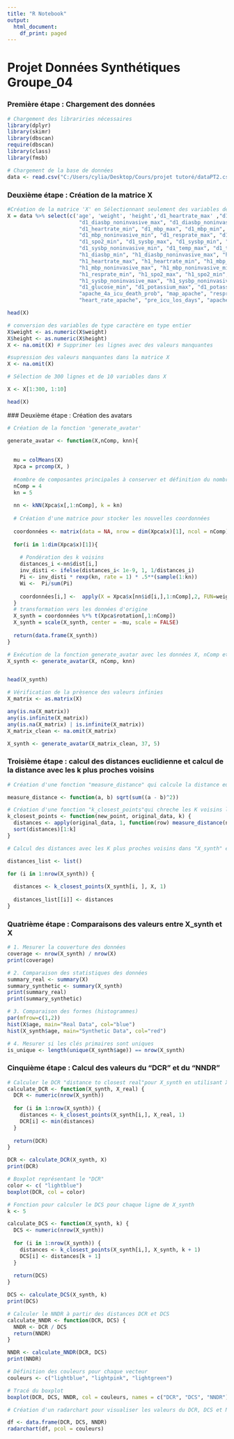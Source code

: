 ---
title: "R Notebook"
output:
  html_document:
    df_print: paged
---

# Projet Données Synthétiques Groupe_04 

### Première étape : Chargement des données 
```{r}
# Chargement des librariries nécessaires 
library(dplyr)
library(skimr)
library(dbscan)
require(dbscan)
library(class)
library(fmsb)

# Chargement de la base de données 
data <- read.csv("C:/Users/cylia/Desktop/Cours/projet tutoré/dataPT2.csv", sep = ";", header = TRUE)
```
### Deuxième étape : Création de la matrice X 

```{r}
#Création de la matrice 'X' en Sélectionnant seulement des variables de type numériques
X = data %>% select(c('age', 'weight', 'height','d1_heartrate_max' ,"d1_diasbp_max","d1_diasbp_min", 
                       "d1_diasbp_noninvasive_max", "d1_diasbp_noninvasive_min",
                       "d1_heartrate_min", "d1_mbp_max", "d1_mbp_min", "d1_mbp_noninvasive_max",
                       "d1_mbp_noninvasive_min", "d1_resprate_max", "d1_resprate_min", "d1_spo2_max",
                       "d1_spo2_min", "d1_sysbp_max", "d1_sysbp_min", "d1_sysbp_noninvasive_max",
                       "d1_sysbp_noninvasive_min", "d1_temp_max", "d1_temp_min", "h1_diasbp_max",
                       "h1_diasbp_min", "h1_diasbp_noninvasive_max", "h1_diasbp_noninvasive_min",
                       "h1_heartrate_max", "h1_heartrate_min", "h1_mbp_max", "h1_mbp_min",
                       "h1_mbp_noninvasive_max", "h1_mbp_noninvasive_min", "h1_resprate_max",
                       "h1_resprate_min", "h1_spo2_max", "h1_spo2_min", "h1_sysbp_max", "h1_sysbp_min",
                       "h1_sysbp_noninvasive_max", "h1_sysbp_noninvasive_min", "d1_glucose_max",
                       "d1_glucose_min", "d1_potassium_max", "d1_potassium_min", "apache_4a_hospital_death_prob",
                       "apache_4a_icu_death_prob", "map_apache", "resprate_apache", "temp_apache",
                       "heart_rate_apache", "pre_icu_los_days", "apache_2_diagnosis", "apache_3j_diagnosis"))

head(X)
```

```{r}
# conversion des variables de type caractère en type entier 
X$weight <- as.numeric(X$weight)
X$height <- as.numeric(X$height)
X <- na.omit(X) # Supprimer les lignes avec des valeurs manquantes

```
```{r}
#supression des valeurs manquantes dans la matrice X
X <- na.omit(X)
```



```{r}
# Sélection de 300 lignes et de 10 variables dans X

X <- X[1:300, 1:10]

head(X)
```

 ### Deuxième étape : Création des avatars 
 
```{r}
# Création de la fonction 'generate_avatar' 

generate_avatar <- function(X,nComp, knn){
  
  
  mu = colMeans(X)
  Xpca = prcomp(X, )
  
  #nombre de composantes principales à conserver et définition du nombre de voisin
  nComp = 4
  kn = 5
  
  nn <- kNN(Xpca$x[,1:nComp], k = kn)
  
  # Création d'une matrice pour stocker les nouvelles coordonnées
  
  coordonnées <- matrix(data = NA, nrow = dim(Xpca$x)[1], ncol = nComp)
  
  for(i in 1:dim(Xpca$x)[1]){
    
    # Pondération des k voisins
    distances_i <-nn$dist[i,] 
    inv_disti <- ifelse(distances_i< 1e-9, 1, 1/distances_i)
    Pi <- inv_disti * rexp(kn, rate = 1) * .5**(sample(1:kn))  
    Wi <-  Pi/sum(Pi)
    
    coordonnées[i,] <-  apply(X = Xpca$x[nn$id[i,],1:nComp],2, FUN=weighted.mean, w=Wi)
  }
  # transformation vers les données d'origine
  X_synth = coordonnées %*% t(Xpca$rotation[,1:nComp])
  X_synth = scale(X_synth, center = -mu, scale = FALSE)
  
  return(data.frame(X_synth))
}
```


```{r}
# Exécution de la fonction generate_avatar avec les données X, nComp et knn
X_synth <- generate_avatar(X, nComp, knn)


head(X_synth)
```


```{r}
# Vérification de la prèsence des valeurs infinies
X_matrix <- as.matrix(X)

any(is.na(X_matrix))
any(is.infinite(X_matrix))
any(is.na(X_matrix) | is.infinite(X_matrix))
X_matrix_clean <- na.omit(X_matrix)

X_synth <- generate_avatar(X_matrix_clean, 37, 5)
```
### Troisième étape : calcul des distances euclidienne et calcul de la distance avec les k plus proches voisins

```{r}

# Création d'une fonction "measure_distance" qui calcule la distance euclidienne  

measure_distance <- function(a, b) sqrt(sum((a - b)^2))

# Création d'une fonction "k_closest_points"qui chreche les K voisins les plus proches  
k_closest_points <- function(new_point, original_data, k) {
  distances <- apply(original_data, 1, function(row) measure_distance(new_point, row))
  sort(distances)[1:k]
}
```


```{r}
# Calcul des distances avec les K plus proches voisins dans "X_synth" et les stocker dans une liste

distances_list <- list()

for (i in 1:nrow(X_synth)) {
  
  distances <- k_closest_points(X_synth[i, ], X, 1)
  
  distances_list[[i]] <- distances
}

```

### Quatrième étape : Comparaisons des valeurs entre X_synth et X
```{r}
# 1. Mesurer la couverture des données
coverage <- nrow(X_synth) / nrow(X)
print(coverage)
```

```{r}
# 2. Comparaison des statistiques des données
summary_real <- summary(X)
summary_synthetic <- summary(X_synth)
print(summary_real)
print(summary_synthetic)
```


```{r}
# 3. Comparaison des formes (histogrammes)
par(mfrow=c(1,2)) 
hist(X$age, main="Real Data", col="blue")
hist(X_synth$age, main="Synthetic Data", col="red")
```


```{r}
# 4. Mesurer si les clés primaires sont uniques
is_unique <- length(unique(X_synth$age)) == nrow(X_synth)
```


### Cinquième étape : Calcul des valeurs du "DCR" et du "NNDR"

```{r}
# Calculer le DCR "distance to closest real"pour X_synth en utilisant X comme jeu de données réel
calculate_DCR <- function(X_synth, X_real) {
  DCR <- numeric(nrow(X_synth)) 
  
  for (i in 1:nrow(X_synth)) {
    distances <- k_closest_points(X_synth[i,], X_real, 1)
    DCR[i] <- min(distances)
  }
  
  return(DCR)
}

DCR <- calculate_DCR(X_synth, X)
print(DCR)
```

```{r}
# Boxplot représentant le "DCR"
color <- c( "lightblue")
boxplot(DCR, col = color)
```

```{r}
# Fonction pour calculer le DCS pour chaque ligne de X_synth
k <- 5

calculate_DCS <- function(X_synth, k) {
  DCS <- numeric(nrow(X_synth)) 
  
  for (i in 1:nrow(X_synth)) {
    distances <- k_closest_points(X_synth[i,], X_synth, k + 1) 
    DCS[i] <- distances[k + 1] 
  }
  
  return(DCS)
}

DCS <- calculate_DCS(X_synth, k)
print(DCS)
```

```{r}
# Calculer le NNDR à partir des distances DCR et DCS
calculate_NNDR <- function(DCR, DCS) {
  NNDR <- DCR / DCS
  return(NNDR)
}

NNDR <- calculate_NNDR(DCR, DCS)
print(NNDR)
```

```{r}
# Définition des couleurs pour chaque vecteur
couleurs <- c("lightblue", "lightpink", "lightgreen")

# Tracé du boxplot
boxplot(DCR, DCS, NNDR, col = couleurs, names = c("DCR", "DCS", "NNDR"))
```

```{r}
# Création d'un radarchart pour visualiser les valeurs du DCR, DCS et NNDR

df <- data.frame(DCR, DCS, NNDR)
radarchart(df, pcol = couleurs)

```




